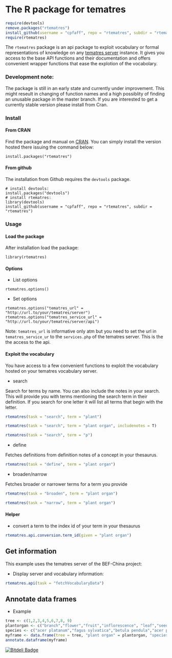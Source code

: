 # The R package for tematres

```r
require(devtools)
remove.packages("rtematres")
install_github(username = "cpfaff", repo = "rtematres", subdir = "rtematres") 
require(rtematres)
```

The `rtematres` package is an api package to exploit vocabulary or formal 
representations of knowledge on any [tematres server](http://www.vocabularyserver.com/)
instance. It gives you access to the base API functions and their
documentation and offers convenient wrapper functions that ease the explotion
of the vocabolary.

### Development note:

The package is still in an early state and currently under improvement. This
might reseult in changing of function names and a high possiblity of finding an
unusable package in the master branch. If you are interested to get a currently
stable version please install from Cran.

### Install

#### From CRAN

Find the package and manual on [CRAN](http://cran.r-project.org/web/packages/rtematres/index.html). You
can simply install the version hosted there issuing the command below:

```
install.packages("rtematres")
```

#### From github

The installation from Github requires the `devtools` package.

```
# install devtools:
install.packages("devtools")
# install rtematres:
library(devtools)
install_github(username = "cpfaff", repo = "rtematres", subdir = "rtematres") 
```

### Usage

#### Load the package

After installation load the package:

```
library(rtematres)
```

#### Options

* List options

`rtematres.options()`

* Set options

`rtematres.options("tematres_url" = "http://url.to/your/tematres/server")`
`rtematres.options("tematres_service_url" = "http://url.to/your/tematres/server/api")`

Note: `tematres_url` is informative only atm but you need to set the url in `tematres_service_ur`
to the `services.php` of the tematres server. This is the the access to the api.


#### Exploit the vocabulary 

You have access to a few convenient functions to exploit the vocabulary hosted
on your tematres vocabulary server.

* search

Search for terms by name. You can also include the notes in your search. This
will provide you with terms mentioning the search term in their definition.  If
you search for one letter it will list all terms that begin with the letter.

```r
rtematres(task = "search", term = "plant")
```

```r
rtematres(task = "search", term = "plant organ", includenotes = T)
```

```r
rtematres(task = "search", term = "p")
```

* define

Fetches definitions from definition notes of a concept in your thesaurus.

```r
rtematres(task = "define", term = "plant organ")
```

* broaden/narrow

Fetches broader or narrower terms for a term you provide

```r
rtematres(task = "broaden", term = "plant organ")
```

```r
rtematres(task = "narrow", term = "plant organ")
```

#### Helper

* convert a term to the index id of your term in your thesaurus

```r
rtematres.api.conversion.term_id(given = "plant organ")
```

## Get information 

This example uses the tematres server of the BEF-China project:

* Display server and vocabulary information:

```r
rtematres.api(task = "fetchVocabularyData")
```

## Annotate data frames

* Example 

```r
tree <- c(1,2,3,4,5,6,7,8, 9)                        
plantorgan <- c("branch","flower","fruit","inflorescence", "leaf","seed", "twig", "branch", "leaf")                        
species <- c("acer platanum","fagus sylvatica","betula pendula","acer platanum", "fagus sylvatica","fagus sylvatica", "fagus sylvatica", "Viburnum sempervirens", "lala pubescens")                        
myframe <- data.frame(tree = tree, "plant organ" = plantorgan, "species names" = species)
annotate.dataframe(myframe)
```



[![Bitdeli Badge](https://d2weczhvl823v0.cloudfront.net/cpfaff/rtematres/trend.png)](https://bitdeli.com/free "Bitdeli Badge")

